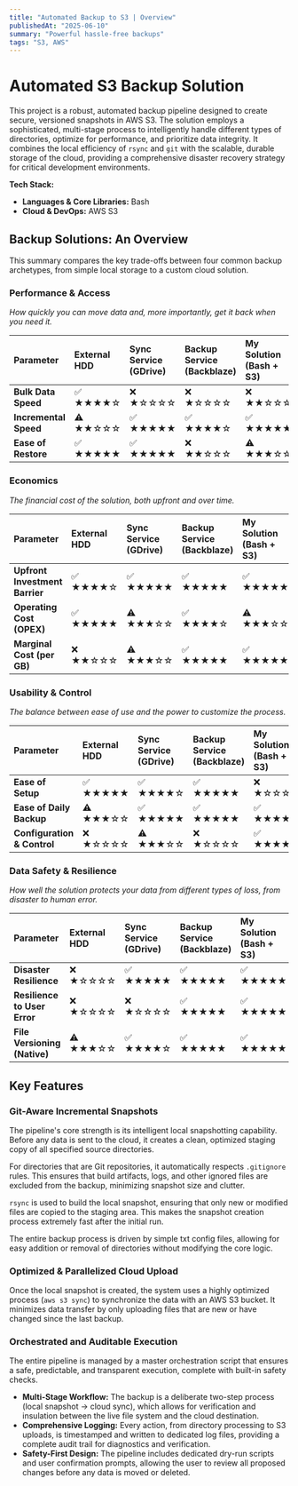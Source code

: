 ```yaml
---
title: "Automated Backup to S3 | Overview"
publishedAt: "2025-06-10"
summary: "Powerful hassle-free backups"
tags: "S3, AWS"
---
```


# Automated S3 Backup Solution

This project is a robust, automated backup pipeline designed to create secure, versioned snapshots in AWS S3. The solution employs a sophisticated, multi-stage process to intelligently handle different types of directories, optimize for performance, and prioritize data integrity. It combines the local efficiency of `rsync` and `git` with the scalable, durable storage of the cloud, providing a comprehensive disaster recovery strategy for critical development environments.

**Tech Stack:**

*   **Languages & Core Libraries:** Bash
*   **Cloud & DevOps:** AWS S3





## Backup Solutions: An Overview
This summary compares the key trade-offs between four common backup archetypes, from simple local storage to a custom cloud solution.


### Performance & Access
*How quickly you can move data and, more importantly, get it back when you need it.*

| Parameter | External HDD | Sync Service (GDrive) | Backup Service (Backblaze) | My Solution (Bash + S3) |
| :--- | :--- | :--- | :--- | :--- |
| **Bulk Data Speed** | ✅ ★★★★☆ | ❌ ★☆☆☆☆ | ❌ ★☆☆☆☆ | ❌ ★★☆☆☆ |
| **Incremental Speed** | ⚠️ ★★☆☆☆ | ✅ ★★★★★ | ✅ ★★★★☆ | ✅ ★★★★★ |
| **Ease of Restore** | ✅ ★★★★★ | ✅ ★★★★★ | ❌ ★★☆☆☆ | ⚠️ ★★★☆☆ |


### Economics
*The financial cost of the solution, both upfront and over time.*

| Parameter | External HDD | Sync Service (GDrive) | Backup Service (Backblaze) | My Solution (Bash + S3) |
| :--- | :--- | :--- | :--- | :--- |
| **Upfront Investment Barrier** | ✅ ★★★★☆ | ✅ ★★★★★ | ✅ ★★★★★ | ✅ ★★★★★ |
| **Operating Cost (OPEX)** | ✅ ★★★★★ | ⚠️ ★★★☆☆ | ✅ ★★★★☆ | ⚠️ ★★★☆☆ |
| **Marginal Cost (per GB)** | ❌ ★★☆☆☆ | ⚠️ ★★★☆☆ | ✅ ★★★★★ | ✅ ★★★★★ |


### Usability & Control
*The balance between ease of use and the power to customize the process.*

| Parameter | External HDD | Sync Service (GDrive) | Backup Service (Backblaze) | My Solution (Bash + S3) |
| :--- | :--- | :--- | :--- | :--- |
| **Ease of Setup** | ✅ ★★★★★ | ✅ ★★★★☆ | ✅ ★★★★★ | ❌ ★☆☆☆☆ |
| **Ease of Daily Backup** | ⚠️ ★★★☆☆ | ✅ ★★★★★ | ✅ ★★★★★ | ✅ ★★★★★ |
| **Configuration & Control** | ❌ ★☆☆☆☆ | ⚠️ ★★★☆☆ | ❌ ★☆☆☆☆ | ✅ ★★★★★ |


### Data Safety & Resilience
*How well the solution protects your data from different types of loss, from disaster to human error.*

| Parameter | External HDD | Sync Service (GDrive) | Backup Service (Backblaze) | My Solution (Bash + S3) |
| :--- | :--- | :--- | :--- | :--- |
| **Disaster Resilience** | ❌ ★☆☆☆☆ | ✅ ★★★★★ | ✅ ★★★★★ | ✅ ★★★★★ |
| **Resilience to User Error** | ❌ ★☆☆☆☆ | ❌ ★☆☆☆☆ | ✅ ★★★★★ | ✅ ★★★★★ |
| **File Versioning (Native)** | ⚠️ ★★★☆☆ | ✅ ★★★★☆ | ✅ ★★★★★ | ✅ ★★★★★ |





## Key Features

### Git-Aware Incremental Snapshots

The pipeline's core strength is its intelligent local snapshotting capability. Before any data is sent to the cloud, it creates a clean, optimized staging copy of all specified source directories.

For directories that are Git repositories, it automatically respects `.gitignore` rules. This ensures that build artifacts, logs, and other ignored files are excluded from the backup, minimizing snapshot size and clutter.

`rsync` is used to build the local snapshot, ensuring that only new or modified files are copied to the staging area. This makes the snapshot creation process extremely fast after the initial run.

The entire backup process is driven by simple txt config files, allowing for easy addition or removal of directories without modifying the core logic.

### Optimized & Parallelized Cloud Upload

Once the local snapshot is created, the system uses a highly optimized process (`aws s3 sync`) to synchronize the data with an AWS S3 bucket. It minimizes data transfer by only uploading files that are new or have changed since the last backup.

### Orchestrated and Auditable Execution

The entire pipeline is managed by a master orchestration script that ensures a safe, predictable, and transparent execution, complete with built-in safety checks.

*   **Multi-Stage Workflow:** The backup is a deliberate two-step process (local snapshot -> cloud sync), which allows for verification and insulation between the live file system and the cloud destination.
*   **Comprehensive Logging:** Every action, from directory processing to S3 uploads, is timestamped and written to dedicated log files, providing a complete audit trail for diagnostics and verification.
*   **Safety-First Design:** The pipeline includes dedicated dry-run scripts and user confirmation prompts, allowing the user to review all proposed changes before any data is moved or deleted.
